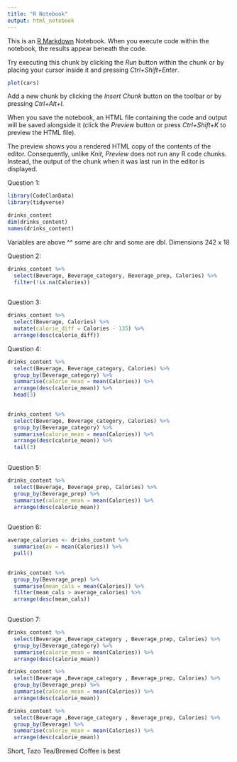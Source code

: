 ```yaml
---
title: "R Notebook"
output: html_notebook
---
```


This is an [R Markdown](http://rmarkdown.rstudio.com) Notebook. When you execute code within the notebook, the results appear beneath the code. 

Try executing this chunk by clicking the *Run* button within the chunk or by placing your cursor inside it and pressing *Ctrl+Shift+Enter*. 

```r
plot(cars)
```

Add a new chunk by clicking the *Insert Chunk* button on the toolbar or by pressing *Ctrl+Alt+I*.

When you save the notebook, an HTML file containing the code and output will be saved alongside it (click the *Preview* button or press *Ctrl+Shift+K* to preview the HTML file).

The preview shows you a rendered HTML copy of the contents of the editor. Consequently, unlike *Knit*, *Preview* does not run any R code chunks. Instead, the output of the chunk when it was last run in the editor is displayed.


Question 1:

```r
library(CodeClanData)
library(tidyverse)

drinks_content
dim(drinks_content)
names(drinks_content)
```

Variables are above ^^ some are chr and some are dbl. Dimensions 242 x 18

Question 2:

```r
drinks_content %>% 
  select(Beverage, Beverage_category, Beverage_prep, Calories) %>% 
  filter(!is.na(Calories))
  
```

Question 3:

```r
drinks_content %>% 
  select(Beverage, Calories) %>% 
  mutate(calorie_diff = Calories - 135) %>% 
  arrange(desc(calorie_diff))
```

Question 4:

```r
drinks_content %>% 
  select(Beverage, Beverage_category, Calories) %>%
  group_by(Beverage_category) %>% 
  summarise(calorie_mean = mean(Calories)) %>% 
  arrange(desc(calorie_mean)) %>% 
  head(3)
  
```


```r
drinks_content %>% 
  select(Beverage, Beverage_category, Calories) %>%
  group_by(Beverage_category) %>% 
  summarise(calorie_mean = mean(Calories)) %>% 
  arrange(desc(calorie_mean)) %>% 
  tail(3)
  
```

Question 5:

```r
drinks_content %>% 
  select(Beverage, Beverage_prep, Calories) %>%
  group_by(Beverage_prep) %>% 
  summarise(calorie_mean = mean(Calories)) %>% 
  arrange(desc(calorie_mean)) 
  
```


Question 6:

```r
average_calories <- drinks_content %>% 
  summarise(av = mean(Calories)) %>% 
  pull()
  

drinks_content %>% 
  group_by(Beverage_prep) %>% 
  summarise(mean_cals = mean(Calories)) %>% 
  filter(mean_cals > average_calories) %>% 
  arrange(desc(mean_cals))
  
```

Question 7:

```r
drinks_content %>% 
  select(Beverage ,Beverage_category , Beverage_prep, Calories) %>%
  group_by(Beverage_category) %>% 
  summarise(calorie_mean = mean(Calories)) %>% 
  arrange(desc(calorie_mean))

drinks_content %>% 
  select(Beverage ,Beverage_category , Beverage_prep, Calories) %>%
  group_by(Beverage_prep) %>% 
  summarise(calorie_mean = mean(Calories)) %>% 
  arrange(desc(calorie_mean))

drinks_content %>% 
  select(Beverage ,Beverage_category , Beverage_prep, Calories) %>%
  group_by(Beverage) %>% 
  summarise(calorie_mean = mean(Calories)) %>% 
  arrange(desc(calorie_mean))
```

Short, Tazo Tea/Brewed Coffee is best